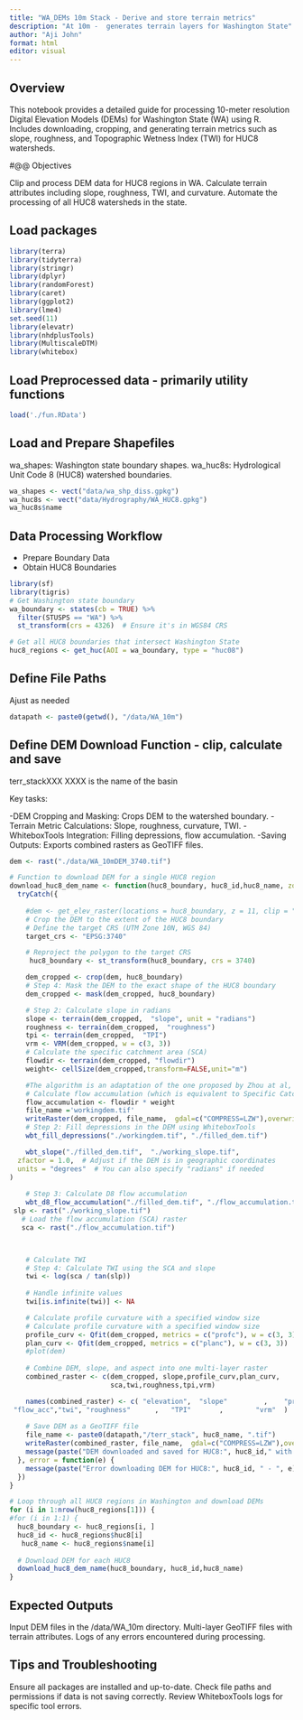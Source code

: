 ```yaml
---
title: "WA_DEMs 10m Stack - Derive and store terrain metrics"
description: "At 10m -  generates terrain layers for Washington State"
author: "Aji John"
format: html
editor: visual
---
```


## Overview

This notebook provides a detailed guide for processing 10-meter resolution Digital Elevation Models (DEMs) for Washington State (WA) using R. Includes downloading, cropping, and generating terrain metrics such as slope, roughness, and Topographic Wetness Index (TWI) for HUC8 watersheds.

\#\@\@ Objectives

Clip and process DEM data for HUC8 regions in WA. Calculate terrain attributes including slope, roughness, TWI, and curvature. Automate the processing of all HUC8 watersheds in the state.

## Load packages

```r
library(terra)
library(tidyterra)
library(stringr)
library(dplyr)
library(randomForest)
library(caret)
library(ggplot2)
library(lme4)
set.seed(11)
library(elevatr)  
library(nhdplusTools)
library(MultiscaleDTM)
library(whitebox)
```

## Load Preprocessed data - primarily utility functions

```r
load('./fun.RData')
```

## Load and Prepare Shapefiles

wa_shapes: Washington state boundary shapes. wa_huc8s: Hydrological Unit Code 8 (HUC8) watershed boundaries.

```r
wa_shapes <- vect("data/wa_shp_diss.gpkg")
wa_huc8s <- vect("data/Hydrography/WA_HUC8.gpkg")
wa_huc8s$name
```

## Data Processing Workflow

-   Prepare Boundary Data
-   Obtain HUC8 Boundaries

```r
library(sf)
library(tigris) 
# Get Washington state boundary
wa_boundary <- states(cb = TRUE) %>% 
  filter(STUSPS == "WA") %>% 
  st_transform(crs = 4326)  # Ensure it's in WGS84 CRS

# Get all HUC8 boundaries that intersect Washington State
huc8_regions <- get_huc(AOI = wa_boundary, type = "huc08")
```

## Define File Paths

Ajust as needed

```r
datapath <- paste0(getwd(), "/data/WA_10m")
```

## Define DEM Download Function - clip, calculate and save

terr_stackXXX XXXX is the name of the basin

Key tasks:

-DEM Cropping and Masking: Crops DEM to the watershed boundary. -Terrain Metric Calculations: Slope, roughness, curvature, TWI. -WhiteboxTools Integration: Filling depressions, flow accumulation. -Saving Outputs: Exports combined rasters as GeoTIFF files.

```r

dem <- rast("./data/WA_10mDEM_3740.tif")

# Function to download DEM for a single HUC8 region
download_huc8_dem_name <- function(huc8_boundary, huc8_id,huc8_name, zoom_level = 11) {
  tryCatch({
    
    #dem <- get_elev_raster(locations = huc8_boundary, z = 11, clip = "locations")
    # Crop the DEM to the extent of the HUC8 boundary
    # Define the target CRS (UTM Zone 10N, WGS 84)
    target_crs <- "EPSG:3740"

    # Reproject the polygon to the target CRS
     huc8_boundary <- st_transform(huc8_boundary, crs = 3740)

    dem_cropped <- crop(dem, huc8_boundary)
    # Step 4: Mask the DEM to the exact shape of the HUC8 boundary
    dem_cropped <- mask(dem_cropped, huc8_boundary)

    # Step 2: Calculate slope in radians
    slope <- terrain(dem_cropped,  "slope", unit = "radians")
    roughness <- terrain(dem_cropped,  "roughness")
    tpi <- terrain(dem_cropped,  "TPI")
    vrm <- VRM(dem_cropped, w = c(3, 3))
    # Calculate the specific catchment area (SCA)
    flowdir <- terrain(dem_cropped, "flowdir")
    weight<- cellSize(dem_cropped,transform=FALSE,unit="m")

    #The algorithm is an adaptation of the one proposed by Zhou at al, 2019.
    # Calculate flow accumulation (which is equivalent to Specific Catchment Area)
    flow_accumulation <- flowdir * weight
    file_name ='workingdem.tif'
    writeRaster(dem_cropped, file_name,  gdal=c("COMPRESS=LZW"),overwrite=TRUE)
    # Step 2: Fill depressions in the DEM using WhiteboxTools
    wbt_fill_depressions("./workingdem.tif", "./filled_dem.tif")

    wbt_slope("./filled_dem.tif",  "./working_slope.tif", 
  zfactor = 1.0,  # Adjust if the DEM is in geographic coordinates
  units = "degrees"  # You can also specify "radians" if needed
)
 
    # Step 3: Calculate D8 flow accumulation
    wbt_d8_flow_accumulation("./filled_dem.tif", "./flow_accumulation.tif", out_type = "cells")
 slp <- rast("./working_slope.tif")
   # Load the flow accumulation (SCA) raster
   sca <- rast("./flow_accumulation.tif")



    # Calculate TWI
    # Step 4: Calculate TWI using the SCA and slope
    twi <- log(sca / tan(slp))
   
    # Handle infinite values
    twi[is.infinite(twi)] <- NA

    # Calculate profile curvature with a specified window size
    # Calculate profile curvature with a specified window size
    profile_curv <- Qfit(dem_cropped, metrics = c("profc"), w = c(3, 3))
    plan_curv <- Qfit(dem_cropped, metrics = c("planc"), w = c(3, 3))
    #plot(dem)
    
    # Combine DEM, slope, and aspect into one multi-layer raster
    combined_raster <- c(dem_cropped, slope,profile_curv,plan_curv,
                         sca,twi,roughness,tpi,vrm)

    names(combined_raster) <- c( "elevation",  "slope"         ,    "profc"        ,     "planc"  ,
 "flow_acc","twi", "roughness"      ,   "TPI"       ,        "vrm"  )
      
    # Save DEM as a GeoTIFF file
    file_name <- paste0(datapath,"/terr_stack", huc8_name, ".tif")
    writeRaster(combined_raster, file_name,  gdal=c("COMPRESS=LZW"),overwrite=TRUE)
    message(paste("DEM downloaded and saved for HUC8:", huc8_id," with ", huc8_name))
  }, error = function(e) {
    message(paste("Error downloading DEM for HUC8:", huc8_id, " - ", e))
  })
}

# Loop through all HUC8 regions in Washington and download DEMs
for (i in 1:nrow(huc8_regions[1])) {
#for (i in 1:1) {
  huc8_boundary <- huc8_regions[i, ]
  huc8_id <- huc8_regions$huc8[i]
   huc8_name <- huc8_regions$name[i]
  
  # Download DEM for each HUC8
  download_huc8_dem_name(huc8_boundary, huc8_id,huc8_name)
}
```

## Expected Outputs

Input DEM files in the /data/WA_10m directory. Multi-layer GeoTIFF files with terrain attributes. Logs of any errors encountered during processing.

## Tips and Troubleshooting

Ensure all packages are installed and up-to-date. Check file paths and permissions if data is not saving correctly. Review WhiteboxTools logs for specific tool errors.
